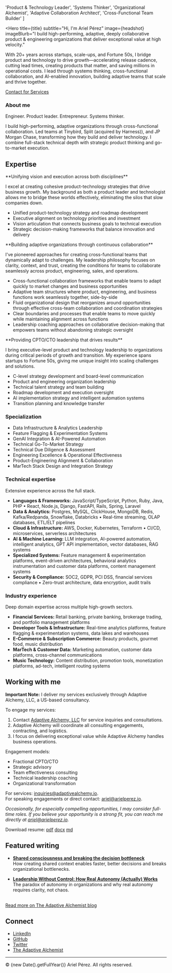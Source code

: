 
  'Product & Technology Leader',
  'Systems Thinker',
  'Organizational Alchemist',
  'Adaptive Collaboration Architect',
  'Cross-Functional Team Builder'
]

<Hero
  title={title}
  subtitle="Hi, I'm Ariel Pérez"
  image={headshot}
  imageBlurb="I build high-performing, adaptive, deeply collaborative product & engineering organizations that deliver exceptional value at high velocity."
>
  With 20+ years across startups, scale-ups, and Fortune 50s, I bridge product
  and technology to drive growth—accelerating release cadence, cutting lead
  times, creating products that matter, and saving millions in operational
  costs. I lead through systems thinking, cross-functional collaboration, and
  AI-enabled innovation, building adaptive teams that scale and thrive together.
</Hero>

<a href="mailto:inquiries@adaptivealchemy.io" class="cta-link">
  Contact for Services
</a>

### About me

Engineer. Product leader. Entrepreneur. Systems thinker.

I build high-performing, adaptive organizations through cross-functional collaboration.
Led teams at Tinybird, Split (acquired by Harness)), and JP Morgan Chase, transforming how they build and deliver technology.
I combine full-stack technical depth with strategic product thinking and go-to-market execution.

## Expertise

<Drawer title="Strategic product & technology leadership">
  **Unifying vision and execution across both disciplines**

I excel at creating cohesive product-technology strategies that drive business growth. My background as both a product leader and technologist allows me to bridge these worlds effectively, eliminating the silos that slow companies down.

- Unified product-technology strategy and roadmap development
- Executive alignment on technology priorities and investment
- Vision articulation that connects business goals to technical execution
- Strategic decision-making frameworks that balance innovation and delivery

</Drawer>

<Drawer title="Cross-functional team design & collaboration effectiveness">
  **Building adaptive organizations through continuous collaboration**

I've pioneered approaches for creating cross-functional teams that dynamically adapt to challenges. My leadership philosophy focuses on clarity, context, and trust, creating the conditions for teams to collaborate seamlessly across product, engineering, sales, and operations.

- Cross-functional collaboration frameworks that enable teams to adapt quickly to market changes and business opportunities
- Adaptive team structures where product, engineering, and business functions work seamlessly together, side-by-side
- Fluid organizational design that reorganizes around opportunities through effective cross-team collaboration and coordination strategies
- Clear boundaries and processes that enable teams to move quickly while maintaining alignment across functions
- Leadership coaching approaches on collaborative decision-making that empowers teams without abandoning strategic oversight

</Drawer>

<Drawer title="Executive technology leadership and AI strategy">
  **Providing CPTO/CTO leadership that drives results**

I bring executive-level product and technology leadership to organizations during critical periods of growth and transition. My experience spans startups to Fortune 50s, giving me unique insight into scaling challenges and solutions.

- C-level strategy development and board-level communication
- Product and engineering organization leadership
- Technical talent strategy and team building
- Roadmap development and execution oversight
- AI implementation strategy and intelligent automation systems
- Transition planning and knowledge transfer

</Drawer>

### Specialization

- Data Infrastructure & Analytics Leadership
- Feature Flagging & Experimentation Systems
- GenAI Integration & AI-Powered Automation
- Technical Go-To-Market Strategy
- Technical Due Diligence & Assessment
- Engineering Excellence & Operational Effectiveness
- Product-Engineering Alignment & Collaboration
- MarTech Stack Design and Integration Strategy

### Technical expertise

Extensive experience across the full stack.<br />

- **Languages & Frameworks:** JavaScript/TypeScript, Python, Ruby, Java, PHP • React, Node.js, Django, FastAPI, Rails, Spring, Laravel
- **Data & Analytics:** Postgres, MySQL, ClickHouse, MongoDB, Redis, Kafka/Redpanda, Snowflake, Databricks • Real-time streaming, OLAP databases, ETL/ELT pipelines
- **Cloud & Infrastructure:** AWS, Docker, Kubernetes, Terraform • CI/CD, microservices, serverless architectures
- **AI & Machine Learning:** LLM integration, AI-powered automation, intelligent analytics, GPT API implementation, vector databases, RAG systems
- **Specialized Systems:** Feature management & experimentation platforms, event-driven architectures, behavioral analytics instrumentation and customer data platforms, content management systems
- **Security & Compliance:** SOC2, GDPR, PCI DSS, financial services compliance • Zero-trust architecture, data encryption, audit trails

### Industry experience

Deep domain expertise across multiple high-growth sectors.<br />

- **Financial Services:** Retail banking, private banking, brokerage trading, and portfolio management platforms
- **Developer Tools & Infrastructure:** Real-time analytics platforms, feature flagging & experimentation systems, data lakes and warehouses
- **E-Commerce & Subscription Commerce:** Beauty products, gourmet food, music distribution
- **MarTech & Customer Data:** Marketing automation, customer data platforms, cross-channel communications
- **Music Technology:** Content distribution, promotion tools, monetization platforms, ad-tech, intelligent routing systems

## Working with me

**Important Note:** I deliver my services exclusively through Adaptive Alchemy, LLC, a US-based consultancy.

To engage my services:

1. Contact [Adaptive Alchemy, LLC](mailto:inquiries@adaptivealchemy.io) for service inquiries and consultations.
2. Adaptive Alchemy will coordinate all consulting engagements, contracting, and logistics.
3. I focus on delivering exceptional value while Adaptive Alchemy handles business operations.

Engagement models:

- Fractional CPTO/CTO
- Strategic advisory
- Team effectiveness consulting
- Technical leadership coaching
- Organizational transformation

For services: [inquiries@adaptivealchemy.io](mailto:inquiries@adaptivealchemy.io).<br />
For speaking engagements or direct contact: [ariel@arielperez.io](mailto:ariel@arielperez.io).

_Occasionally, for especially compelling opportunities, I may consider full-time roles.
If you believe your opportunity is a strong fit, you can reach me directly at [ariel@arielperez.io](mailto:ariel@arielperez.io)._

Download resume: [pdf](/Ariel_Perez_Resume_2025.pdf) [docx](/Ariel_Perez_Resume_2025.docx) [md](/Ariel_Perez_Resume_2025.md)

## Featured writing

- **[Shared consciousness and breaking the decision bottleneck](https://www.adaptivealchemist.com/shared-consciousness-and-breaking-the-decision-bottleneck/)**  
  How creating shared context enables faster, better decisions and breaks organizational bottlenecks.

- **[Leadership Without Control: How Real Autonomy (Actually) Works](https://www.adaptivealchemist.com/leadership-without-control-part-1)**  
  The paradox of autonomy in organizations and why real autonomy requires clarity, not chaos.

<br />
<a href="https://www.adaptivealchemist.com" class="cta-link">
  Read more on The Adaptive Alchemist blog
</a>

## Connect

- [LinkedIn](https://www.linkedin.com/in/arielxperez/)
- [GitHub](https://github.com/arielperez82)
- [Twitter](https://twitter.com/arielperez)
- [The Adaptive Alchemist](https://www.adaptivealchemist.com)

---

© {new Date().getFullYear()} Ariel Pérez. All rights reserved.

